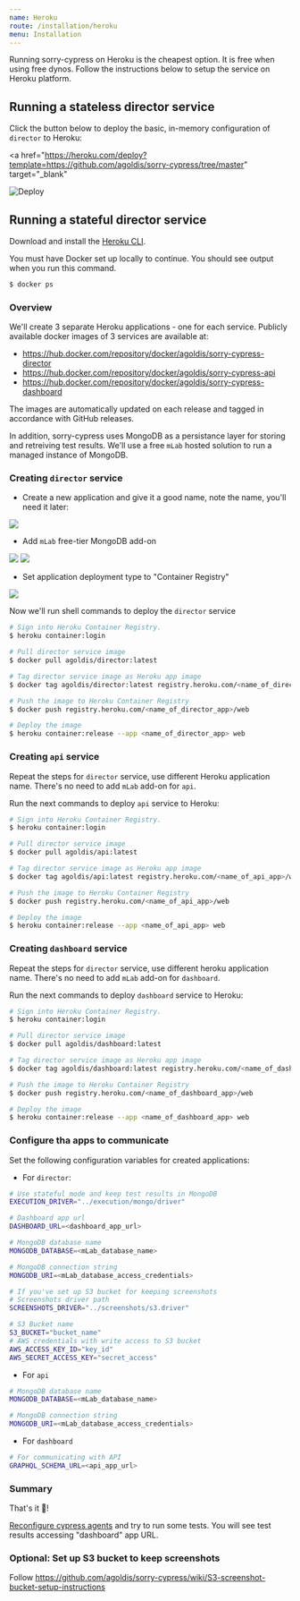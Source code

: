 ```yaml
---
name: Heroku
route: /installation/heroku
menu: Installation
---
```


Running sorry-cypress on Heroku is the cheapest option. It is free when using free dynos. Follow the instructions below to setup the service on Heroku platform.

## Running a stateless director service

Click the button below to deploy the basic, in-memory configuration of `director` to Heroku:

<a
  href="https://heroku.com/deploy?template=https://github.com/agoldis/sorry-cypress/tree/master"
  target="_blank"
>
  <img src="https://www.herokucdn.com/deploy/button.svg" alt="Deploy" />
</a>

## Running a stateful director service

Download and install the [Heroku CLI](https://devcenter.heroku.com/articles/heroku-cli).

You must have Docker set up locally to continue. You should see output when you run this command.

```bash
$ docker ps
```

### Overview

We'll create 3 separate Heroku applications - one for each service. Publicly available docker images of 3 services are available at:

- https://hub.docker.com/repository/docker/agoldis/sorry-cypress-director
- https://hub.docker.com/repository/docker/agoldis/sorry-cypress-api
- https://hub.docker.com/repository/docker/agoldis/sorry-cypress-dashboard

The images are automatically updated on each release and tagged in accordance with GitHub releases.

In addition, sorry-cypress uses MongoDB as a persistance layer for storing and retreiving test results. We'll use a free `mLab` hosted solution to run a managed instance of MongoDB.

### Creating `director` service

- Create a new application and give it a good name, note the name, you'll need it later:

<img src="https://s3.amazonaws.com/agoldis.dev/sorry-cypress/heroku/director/001.png" />

- Add `mLab` free-tier MongoDB add-on

<img src="https://s3.amazonaws.com/agoldis.dev/sorry-cypress/heroku/director/002.png" />
<img src="https://s3.amazonaws.com/agoldis.dev/sorry-cypress/heroku/director/003.png" />

- Set application deployment type to "Container Registry"

<img src="https://s3.amazonaws.com/agoldis.dev/sorry-cypress/heroku/director/004.png" />

Now we'll run shell commands to deploy the `director` service

```bash
# Sign into Heroku Container Registry.
$ heroku container:login

# Pull director service image
$ docker pull agoldis/director:latest

# Tag director service image as Heroku app image
$ docker tag agoldis/director:latest registry.heroku.com/<name_of_director_app>/web

# Push the image to Heroku Container Registry
$ docker push registry.heroku.com/<name_of_director_app>/web

# Deploy the image
$ heroku container:release --app <name_of_director_app> web
```

### Creating `api` service

Repeat the steps for `director` service, use different Heroku application name. There's no need to add `mLab` add-on for `api`.

Run the next commands to deploy `api` service to Heroku:

```bash
# Sign into Heroku Container Registry.
$ heroku container:login

# Pull director service image
$ docker pull agoldis/api:latest

# Tag director service image as Heroku app image
$ docker tag agoldis/api:latest registry.heroku.com/<name_of_api_app>/web

# Push the image to Heroku Container Registry
$ docker push registry.heroku.com/<name_of_api_app>/web

# Deploy the image
$ heroku container:release --app <name_of_api_app> web
```

### Creating `dashboard` service

Repeat the steps for `director` service, use different heroku application name. There's no need to add `mLab` add-on for `dashboard`.

Run the next commands to deploy `dashboard` service to Heroku:

```bash
# Sign into Heroku Container Registry.
$ heroku container:login

# Pull director service image
$ docker pull agoldis/dashboard:latest

# Tag director service image as Heroku app image
$ docker tag agoldis/dashboard:latest registry.heroku.com/<name_of_dashboard_app>/web

# Push the image to Heroku Container Registry
$ docker push registry.heroku.com/<name_of_dashboard_app>/web

# Deploy the image
$ heroku container:release --app <name_of_dashboard_app> web
```

### Configure tha apps to communicate

Set the following configuration variables for created applications:

- For `director`:

```bash
# Use stateful mode and keep test results in MongoDB
EXECUTION_DRIVER="../execution/mongo/driver"

# Dashboard app url
DASHBOARD_URL=<dashboard_app_url>

# MongoDB database name
MONGODB_DATABASE=<mLab_database_name>

# MongoDB connection string
MONGODB_URI=<mLab_database_access_credentials>

# If you've set up S3 bucket for keeping screenshots
# Screenshots driver path
SCREENSHOTS_DRIVER="../screenshots/s3.driver"

# S3 Bucket name
S3_BUCKET="bucket_name"
# AWS credentials with write access to S3 bucket
AWS_ACCESS_KEY_ID="key_id"
AWS_SECRET_ACCESS_KEY="secret_access"
```

- For `api`

```bash
# MongoDB database name
MONGODB_DATABASE=<mLab_database_name>

# MongoDB connection string
MONGODB_URI=<mLab_database_access_credentials>
```

- For `dashboard`

```bash
# For communicating with API
GRAPHQL_SCHEMA_URL=<api_app_url>
```

### Summary

That's it 🎉!

[Reconfigure cypress agents](/cypress-agent#cypress-agent-configuration) and try to run some tests. You will see test results accessing "dashboard" app URL.

### Optional: Set up S3 bucket to keep screenshots

Follow https://github.com/agoldis/sorry-cypress/wiki/S3-screenshot-bucket-setup-instructions
